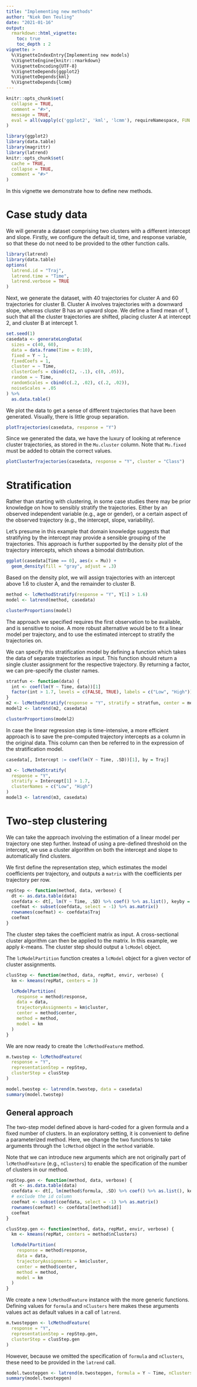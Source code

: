 ---
title: "Implementing new methods"
author: "Niek Den Teuling"
date: "2021-01-16"
output: 
  rmarkdown::html_vignette:
    toc: true
    toc_depth : 2  
vignette: >
  %\VignetteIndexEntry{Implementing new models}
  %\VignetteEngine{knitr::rmarkdown}
  %\VignetteEncoding{UTF-8}
  %\VignetteDepends{ggplot2}
  %\VignetteDepends{kml}
  %\VignetteDepends{lcmm}
---
```{r, include = FALSE}
knitr::opts_chunk$set(
  collapse = TRUE,
  comment = "#>",
  message = TRUE,
  eval = all(vapply(c('ggplot2', 'kml', 'lcmm'), requireNamespace, FUN.VALUE = TRUE, quietly = TRUE)) # needed to prevent errors for _R_CHECK_DEPENDS_ONLY_=true despite VignetteDepends declaration
)
```

```{r setup, include = FALSE}
library(ggplot2)
library(data.table)
library(magrittr)
library(latrend)
knitr::opts_chunk$set(
  cache = TRUE,
  collapse = TRUE,
  comment = "#>"
)
```

In this vignette we demonstrate how to define new methods.

# Case study data
We will generate a dataset comprising two clusters with a different intercept and slope. Firstly, we configure the default id, time, and response variable, so that these do not need to be provided to the other function calls.

```{r}
library(latrend)
library(data.table)
options(
  latrend.id = "Traj", 
  latrend.time = "Time",
  latrend.verbose = TRUE
)
```

Next, we generate the dataset, with 40 trajectories for cluster A and 60 trajectories for cluster B. Cluster A involves trajectories with a downward slope, whereas cluster B has an upward slope. We define a fixed mean of 1, such that all the cluster trajectories are shifted, placing cluster A at intercept 2, and cluster B at intercept 1.
```{r}
set.seed(1)
casedata <- generateLongData(
  sizes = c(40, 60), 
  data = data.frame(Time = 0:10),
  fixed = Y ~ 1,
  fixedCoefs = 1,
  cluster = ~ Time, 
  clusterCoefs = cbind(c(2, -.1), c(0, .05)),
  random = ~ Time,
  randomScales = cbind(c(.2, .02), c(.2, .02)),
  noiseScales = .05
) %>% 
  as.data.table()
```

We plot the data to get a sense of different trajectories that have been generated. Visually, there is little group separation.
```{r}
plotTrajectories(casedata, response = "Y")
```

Since we generated the data, we have the luxury of looking at reference cluster trajectories, as stored in the `Mu.cluster` column. Note that `Mu.fixed` must be added to obtain the correct values.
```{r}
plotClusterTrajectories(casedata, response = "Y", cluster = "Class")
```

# Stratification
Rather than starting with clustering, in some case studies there may be prior knowledge on how to sensibly stratify the trajectories. Either by an observed independent variable (e.g., age or gender), or a certain aspect of the observed trajectory (e.g., the intercept, slope, variability).

Let's presume in this example that domain knowledge suggests that stratifying by the intercept may provide a sensible grouping of the trajectories. This approach is further supported by the density plot of the trajectory intercepts, which shows a bimodal distribution.
```{r}
ggplot(casedata[Time == 0], aes(x = Mu)) +
  geom_density(fill = "gray", adjust = .3)
```

Based on the density plot, we will assign trajectories with an intercept above 1.6 to cluster A, and the remainder to cluster B. 

```{r message=TRUE}
method <- lcMethodStratify(response = "Y", Y[1] > 1.6)
model <- latrend(method, casedata)
```

```{r}
clusterProportions(model)
```

The approach we specified requires the first observation to be available, and is sensitive to noise. A more robust alternative would be to fit a linear model per trajectory, and to use the estimated intercept to stratify the trajectories on.

We can specify this stratification model by defining a function which takes the data of separate trajectories as input. This function should return a single cluster assignment for the respective trajectory. By returning a factor, we can pre-specify the cluster names.

```{r message=TRUE}
stratfun <- function(data) {
  int <- coef(lm(Y ~ Time, data))[1]
  factor(int > 1.7, levels = c(FALSE, TRUE), labels = c("Low", "High"))
}
m2 <- lcMethodStratify(response = "Y", stratify = stratfun, center = mean)
model2 <- latrend(m2, casedata)

clusterProportions(model2)
```

In case the linear regression step is time-intensive, a more efficient approach is to save the pre-computed trajectory intercepts as a column in the original data. This column can then be referred to in the expression of the stratification model.
```{r message=TRUE}
casedata[, Intercept := coef(lm(Y ~ Time, .SD))[1], by = Traj]

m3 <- lcMethodStratify(
  response = "Y", 
  stratify = Intercept[1] > 1.7, 
  clusterNames = c("Low", "High")
)
model3 <- latrend(m3, casedata)
```


# Two-step clustering
We can take the approach involving the estimation of a linear model per trajectory one step further. Instead of using a pre-defined threshold on the intercept, we use a cluster algorithm on both the intercept and slope to automatically find clusters.

We first define the representation step, which estimates the model coefficients per trajectory, and outputs a `matrix` with the coefficients per trajectory per row.
```{r}
repStep <- function(method, data, verbose) {
  dt <- as.data.table(data)
  coefdata <- dt[, lm(Y ~ Time, .SD) %>% coef() %>% as.list(), keyby = Traj]
  coefmat <- subset(coefdata, select = -1) %>% as.matrix()
  rownames(coefmat) <- coefdata$Traj
  coefmat
}
```

The cluster step takes the coefficient matrix as input. A cross-sectional cluster algorithm can then be applied to the matrix. In this example, we apply $k$-means. The cluster step should output a `lcModel` object.

The `lcModelPartition` function creates a `lcModel` object for a given vector of cluster assignments. 
```{r}
clusStep <- function(method, data, repMat, envir, verbose) {
  km <- kmeans(repMat, centers = 3)

  lcModelPartition(
    response = method$response, 
    data = data, 
    trajectoryAssignments = km$cluster,
    center = method$center,
    method = method,
    model = km
  )
}
```

We are now ready to create the `lcMethodFeature` method.
```{r}
m.twostep <- lcMethodFeature(
  response = "Y", 
  representationStep = repStep, 
  clusterStep = clusStep
)
```

```{r message=TRUE}
model.twostep <- latrend(m.twostep, data = casedata)
summary(model.twostep)
```


## General approach
The two-step model defined above is hard-coded for a given formula and a fixed number of clusters. In an exploratory setting, it is convenient to define a parameterized method. Here, we change the two functions to take arguments through the `lcMethod` object in the `method` variable.


Note that we can introduce new arguments which are not originally part of `lcMethodFeature` (e.g., `nClusters`) to enable the specification of the number of clusters in our method.
```{r}
repStep.gen <- function(method, data, verbose) {
  dt <- as.data.table(data)
  coefdata <- dt[, lm(method$formula, .SD) %>% coef() %>% as.list(), keyby = c(method$id)]
  # exclude the id column
  coefmat <- subset(coefdata, select = -1) %>% as.matrix()
  rownames(coefmat) <- coefdata[[method$id]]
  coefmat
}

clusStep.gen <- function(method, data, repMat, envir, verbose) {
  km <- kmeans(repMat, centers = method$nClusters)

  lcModelPartition(
    response = method$response,
    data = data, 
    trajectoryAssignments = km$cluster,
    center = method$center,
    method = method,
    model = km
  )
}
```

We create a new `lcMethodFeature` instance with the more generic functions. Defining values for `formula` and `nClusters` here makes these arguments values act as default values in a call of `latrend`.
```{r}
m.twostepgen <- lcMethodFeature(
  response = "Y",
  representationStep = repStep.gen, 
  clusterStep = clusStep.gen
)
```

However, because we omitted the specification of `formula` and `nClusters`, these need to be provided in the `latrend` call.
```{r message=TRUE}
model.twostepgen <- latrend(m.twostepgen, formula = Y ~ Time, nClusters = 2, casedata)
summary(model.twostepgen)
```
